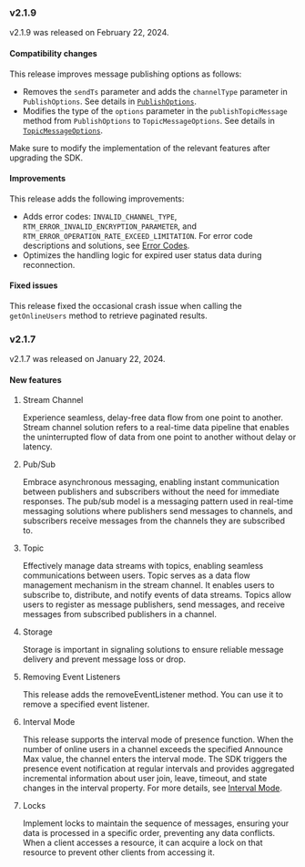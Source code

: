 
<PlatformWrapper platform='android'>

### v2.1.9

v2.1.9 was released on February 22, 2024.

#### Compatibility changes

This release improves message publishing options as follows:

- Removes the `sendTs` parameter and adds the `channelType` parameter in `PublishOptions`. See details in [`PublishOptions`](../reference/api/#messagepublishpropsag_platform).
- Modifies the type of the `options` parameter in the `publishTopicMessage` method from `PublishOptions` to `TopicMessageOptions`. See details in [`TopicMessageOptions`](../reference/api/#topicpublishpropsag_platform).

Make sure to modify the implementation of the relevant features after upgrading the SDK.

#### Improvements

This release adds the following improvements:

- Adds error codes: `INVALID_CHANNEL_TYPE`, `RTM_ERROR_INVALID_ENCRYPTION_PARAMETER`, and `RTM_ERROR_OPERATION_RATE_EXCEED_LIMITATION`. For error code descriptions and solutions, see [Error Codes](../reference/api#error-codes-table).
- Optimizes the handling logic for expired user status data during reconnection.

#### Fixed issues

This release fixed the occasional crash issue when calling the `getOnlineUsers` method to retrieve paginated results.

### v2.1.7

v2.1.7 was released on January 22, 2024.

#### New features

1. Stream Channel

    Experience seamless, delay-free data flow from one point to another. Stream channel solution refers to a real-time data pipeline that enables the uninterrupted flow of data from one point to another without delay or latency.

2. Pub/Sub

    Embrace asynchronous messaging, enabling instant communication between publishers and subscribers without the need for immediate responses. The pub/sub model is a messaging pattern used in real-time messaging solutions where publishers send messages to channels, and subscribers receive messages from the channels they are subscribed to.

3. Topic

    Effectively manage data streams with topics, enabling seamless communications between users. Topic serves as a data flow management mechanism in the stream channel. It enables users to subscribe to, distribute, and notify events of data streams. Topics allow users to register as message publishers, send messages, and receive messages from subscribed publishers in a channel.

4. Storage

    Storage is important in signaling solutions to ensure reliable message delivery and prevent message loss or drop.

5. Removing Event Listeners

    This release adds the removeEventListener method. You can use it to remove a specified event listener.

6. Interval Mode

    This release supports the interval mode of presence function. When the number of online users in a channel exceeds the specified Announce Max value, the channel enters the interval mode. The SDK triggers the presence event notification at regular intervals and provides aggregated incremental information about user join, leave, timeout, and state changes in the interval property. For more details, see [Interval Mode](../reference/api#presence-event-types).

7. Locks

    Implement locks to maintain the sequence of messages, ensuring your data is processed in a specific order, preventing any data conflicts. When a client accesses a resource, it can acquire a lock on that resource to prevent other clients from accessing it.

</PlatformWrapper>